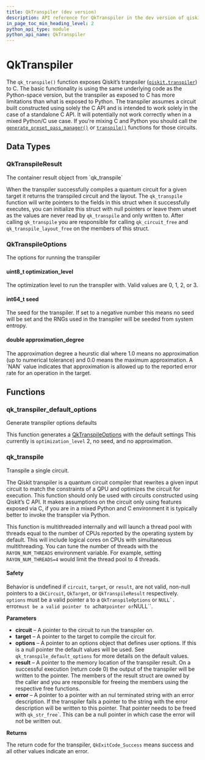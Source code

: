 ```yaml
---
title: QkTranspiler (dev version)
description: API reference for QkTranspiler in the dev version of qiskit-c
in_page_toc_min_heading_level: 2
python_api_type: module
python_api_name: QkTranspiler
---
```


# QkTranspiler

The `qk_transpile()` function exposes Qiskit’s tranpsiler ([`qiskit.transpiler`](/docs/api/qiskit/dev/transpiler#module-qiskit.transpiler "qiskit.transpiler")) to C. The basic functionality is using the same underlying code as the Python-space version, but the transpiler as exposed to C has more limitations than what is exposed to Python. The transpiler assumes a circuit built constructed using solely the C API and is intended to work solely in the case of a standalone C API. It will potentially not work correctly when in a mixed Python/C use case. If you’re mixing C and Python you should call the [`generate_preset_pass_manager()`](/docs/api/qiskit/dev/qiskit.transpiler.generate_preset_pass_manager#qiskit.transpiler.generate_preset_pass_manager "qiskit.transpiler.generate_preset_pass_manager") or [`transpile()`](/docs/api/qiskit/dev/compiler#qiskit.compiler.transpile "qiskit.compiler.transpile") functions for those circuits.

## Data Types

### QkTranspileResult

<Class id="QkTranspileResult" signature="struct QkTranspileResult">
  The container result object from `qk_transpile`

  When the transpiler successfully compiles a quantum circuit for a given target it returns the transpiled circuit and the layout. The `qk_transpile` function will write pointers to the fields in this struct when it successfully executes, you can initialize this struct with null pointers or leave them unset as the values are never read by `qk_transpile` and only written to. After calling `qk_transpile` you are responsible for calling `qk_circuit_free` and `qk_transpile_layout_free` on the members of this struct.
</Class>

### QkTranspileOptions

<Class id="QkTranspileOptions" signature="struct QkTranspileOptions">
  The options for running the transpiler

  #### uint8\_t optimization\_level

  <Attribute id="optimization_level">
    The optimization level to run the transpiler with. Valid values are 0, 1, 2, or 3.
  </Attribute>

  #### int64\_t seed

  <Attribute id="seed">
    The seed for the transpiler. If set to a negative number this means no seed will be set and the RNGs used in the transpiler will be seeded from system entropy.
  </Attribute>

  #### double approximation\_degree

  <Attribute id="approximation_degree">
    The approximation degree a heurstic dial where 1.0 means no approximation (up to numerical tolerance) and 0.0 means the maximum approximation. A `NAN` value indicates that approximation is allowed up to the reported error rate for an operation in the target.
  </Attribute>
</Class>

## Functions

### qk\_transpiler\_default\_options

<Function id="qk_transpiler_default_options" signature="QkTranspileOptions qk_transpiler_default_options(void)">
  Generate transpiler options defaults

  This function generates a [QkTranspileOptions](#structqktranspileoptions) with the default settings This currently is `optimization_level` 2, no seed, and no approximation.
</Function>

### qk\_transpile

<Function id="qk_transpile" signature="QkExitCode qk_transpile(const QkCircuit *qc, const QkTarget *target, const QkTranspileOptions *options, QkTranspileResult *result, char **error)">
  Transpile a single circuit.

  The Qiskit transpiler is a quantum circuit compiler that rewrites a given input circuit to match the constraints of a QPU and optimizes the circuit for execution. This function should only be used with circuits constructed using Qiskit’s C API. It makes assumptions on the circuit only using features exposed via C, if you are in a mixed Python and C environment it is typically better to invoke the transpiler via Python.

  This function is multithreaded internally and will launch a thread pool with threads equal to the number of CPUs reported by the operating system by default. This will include logical cores on CPUs with simultaneous multithreading. You can tune the number of threads with the `RAYON_NUM_THREADS` environment variable. For example, setting `RAYON_NUM_THREADS=4` would limit the thread pool to 4 threads.

  <span id="group__QkTranspiler_1autotoc_md223" />

  #### Safety

  <span id="group__QkTranspiler_1autotoc_md223" />

  Behavior is undefined if `circuit`, `target`, or `result`, are not valid, non-null pointers to a `QkCircuit`, `QkTarget`, or `QkTranspileResult` respectively. `options` must be a valid pointer a to a `QkTranspileOptions` or ``NULL`. ``error`must be a valid pointer to a`char`pointer or`NULL\`\`.

  **Parameters**

  *   **circuit** – A pointer to the circuit to run the transpiler on.
  *   **target** – A pointer to the target to compile the circuit for.
  *   **options** – A pointer to an options object that defines user options. If this is a null pointer the default values will be used. See `qk_transpile_default_options` for more details on the default values.
  *   **result** – A pointer to the memory location of the transpiler result. On a successful execution (return code 0) the output of the transpiler will be written to the pointer. The members of the result struct are owned by the caller and you are responsible for freeing the members using the respective free functions.
  *   **error** – A pointer to a pointer with an nul terminated string with an error description. If the transpiler fails a pointer to the string with the error description will be written to this pointer. That pointer needs to be freed with `qk_str_free`\`. This can be a null pointer in which case the error will not be written out.

  **Returns**

  The return code for the transpiler, `QkExitCode_Success` means success and all other values indicate an error.
</Function>

